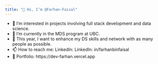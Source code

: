 ```yaml
---
title: "👋 Hi, I’m @Farhan-Faisal"
---
```

- 👀  I’m interested in projects involving full stack development and data science.
- 🌱  I’m currently in the MDS program at UBC.
- 👀  This year, I want to enhance my DS skills and network with as many people as possible. 
- 📫  How to reach me: LinkedIn: LinkedIn: in/farhanbinfaisal
- 👀  Portfolio: https://dev-farhan.vercel.app
